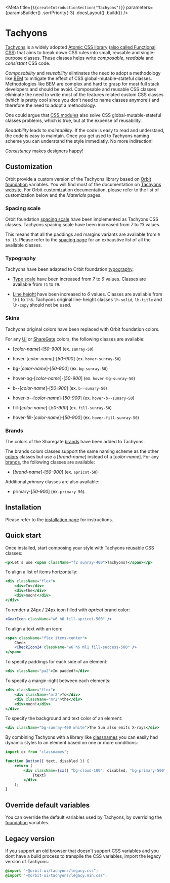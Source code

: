 
<Meta
    title={`${createIntroductionSection("Tachyons")}`}
    parameters={paramsBuilder()
        .sortPriority(-3)
        .docsLayout(<IntroductionLayout sourcePath="/packages/tachyons/src" />)
        .build()}
/>

# Tachyons

[Tachyons](https://github.com/tachyons-css/tachyons) is a widely adopted [Atomic CSS library](https://acss.io/) ([also called Functional CSS](https://css-tricks.com/lets-define-exactly-atomic-css/)) that aims to break down CSS rules into small, reusable and single-purpose classes.
These classes helps write _composable_, _readable_ and _consistant_ CSS code.

_Composability_ and _reusability_ eliminates the need to adopt a methodology like [BEM](http://getbem.com/) to mitigate the effect of CSS global-mutable-stateful classes. Methodologies like BEM are
complex and hard to grasp for most full stack developers and should be avoid. Composable and reusable CSS classes eliminate the need to write most of the features related custom CSS classes (which is pretty cool since you don't need to name classes anymore!)
and therefore the need to adopt a methodology.

One could argue that [CSS modules](https://github.com/css-modules/css-modules) also solve CSS global-mutable-stateful classes problems, which is true, but at the expense of reusability.

_Readability_ leads to _maintability_. If the code is easy to read and understand, the code is easy to maintain. Once you get used to Tachyons naming scheme you can understand the style immediatly. No more indirection!

_Consistency_ makes designers happy!

## Customization

Orbit provide a custom version of the Tachyons library based on [Orbit foundation](?path=/docs/introduction-foundation--page) variables. You will find most of the documentation on [Tachyons website](http://tachyons.io/docs). For Orbit customization documentation, please refer to the list of customization below and the _Materials_ pages.

### Spacing scale

Orbit foundation [spacing scale](?path=/docs/materials-layout-spacing--page) have been implemented as Tachyons CSS classes. Tachyons spacing scale have been increased from _7_ to _13_ values.

This means that all the paddings and margins variants are available from `0 to 13`. Please refer to the [spacing page](?path=/docs/materials-layout-spacing--page) for an exhaustive list of all the available classes.

### Typography

Tachyons have been adapted to Orbit foundation [typography](?path=/docs/materials-typography--page).

- [Type scale](?path=/docs/materials-typography--page#font-size) have been increased from _7_ to _9_ values. Classes are available from `f1` to `f9`.

- [Line height](?path=/docs/materials-typography--page#line-height) have been increased to _6_ values. Classes are available from `lh1` to `lh6`. Tachyons original line-height classes `lh-solid`, `lh-title` and `lh-copy` should not be used.

### Skins

Tachyons original colors have been replaced with Orbit foundation colors.

For any [UI](?path=/docs/materials-colours-ui--page) or [ShareGate](?path=/docs/materials-colours-sharegate--page) colors, the following classes are available:

- [_color-name_]-[_50-900_] (ex. `sunray-50`)

- hover-[_color-name_]-[_50-900_] (ex. `hover-sunray-50`)

- bg-[_color-name_]-[_50-900_] (ex. `bg-sunray-50`)

- hover-bg-[_color-name_]-[_50-900_] (ex. `hover-bg-sunray-50`)

- b--[_color-name_]-[_50-900_] (ex. `b--sunary-50`)

- hover-b--[_color-name_]-[_50-900_] (ex. `hover-b--sunary-50`)

- fill-[_color-name_]-[_50-900_] (ex. `fill-sunray-50`)

- hover-fill-[_color-name_]-[_50-900_] (ex. `hover-fill-sunray-50`)

### Brands

The colors of the Sharegate [brands](?path=/docs/materials-colours-brands--page) have been added to Tachyons.

The brands colors classes support the same naming scheme as the other [colors](#skins) classes but use a [_brand-name_] instead of a [_color-name_]. For any [brands](?path=/docs/materials-colours-brands--page), the following classes are available:

- [_brand-name_]-[_50-900_] (ex. `apricot-50`)

Additional _primary_ classes are also available:

- primary-[_50-900_] (ex. `primary-50`).

## Installation

Please refer to the [installation page](?path=/docs/introduction-installation--page) for instructions.

## Quick start

Once installed, start composing your style with Tachyons reusable CSS classes:

```jsx dark
<p>Let's use <span className="f2 sunray-400">Tachyons!</span></p>
```

To align a list of items horizontally:

```jsx dark
<div className="flex">
    <div>To</div>
    <div>the</div>
    <div>moon!</div>
</div>
```

To render a 24px / 24px icon filled with _apricot_ brand color:

```jsx dark
<GearIcon className="w6 h6 fill-apricot-500" />
```

To align a text with an icon:

```jsx dark
<span className="flex items-center">
    Check
    <CheckIcon24 className="w6 h6 ml1 fill-success-500" />
</span>
```

To specify paddings for each side of an element:

```jsx dark
<div className="pa2">Im padded!</div>
```

To specify a margin-right between each elements:

```jsx dark
<div className="flex">
    <div className="mr2">To</div>
    <div className="mr2">the</div>
    <div>moon!</div>
</div>
```

To specify the background and text color of an element:

```jsx dark
<div className="bg-sunray-400 white">The Sun also emits X-rays</div>
```

By combining Tachyons with a library like [classnames](https://github.com/JedWatson/classnames) you can easily had dynamic styles to an element based on one or more conditions:

```jsx dark
import cx from "classnames";

function Button({ text, disabled }) {
    return (
        <div className={cx({ "bg-cloud-100": disabled, "bg-primary-500": !disabled })}>
            {text}
        </div>
    );
}

```

## Override default variables

You can override the default variables used by Tachyons, by overriding the [foundation](?path=/docs/introduction-foundation--page#override-default-variables) variables.

## Legacy version

If you support an old browser that doesn't support CSS variables and you dont have a build process to transpile the CSS variables, import the legacy version of Tachyons:

```css dark
@import "~@orbit-ui/tachyons/legacy.css";
@import "~@orbit-ui/tachyons/legacy.min.css";
```
